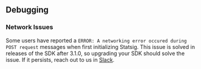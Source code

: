 ## Debugging

### Network Issues

Some users have reported a `ERROR: A networking error occured during POST request` messages when first initializing Statsig. This issue is solved in releases of the SDK after 3.1.0, so upgrading your SDK should solve the issue. If it persists, reach out to us in [Slack](https://statsig.com/slack).


